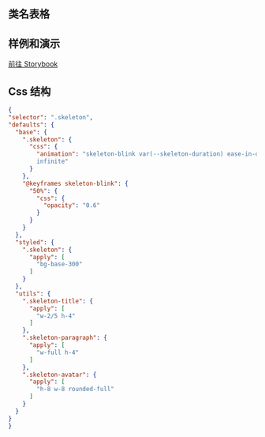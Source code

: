 
## 类名表格

<CssTable name="skeleton" />

## 样例和演示

[前往 Storybook](https://story.ui.icebreaker.top/?path=/docs/feedback-skeleton--docs)

## Css 结构

```json
{
"selector": ".skeleton",
"defaults": {
  "base": {
    ".skeleton": {
      "css": {
        "animation": "skeleton-blink var(--skeleton-duration) ease-in-out
        infinite"
      }
    },
    "@keyframes skeleton-blink": {
      "50%": {
        "css": {
          "opacity": "0.6"
        }
      }
    }
  },
  "styled": {
    ".skeleton": {
      "apply": [
        "bg-base-300"
      ]
    }
  },
  "utils": {
    ".skeleton-title": {
      "apply": [
        "w-2/5 h-4"
      ]
    },
    ".skeleton-paragraph": {
      "apply": [
        "w-full h-4"
      ]
    },
    ".skeleton-avatar": {
      "apply": [
        "h-8 w-8 rounded-full"
      ]
    }
  }
}
}
```